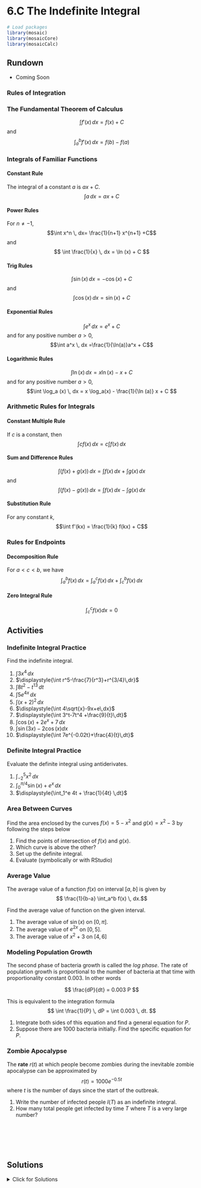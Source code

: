 # 6.C The Indefinite Integral


```r
# Load packages
library(mosaic)
library(mosaicCore)
library(mosaicCalc)
```

## Rundown

::: {.callout-note title="Learning goals"}

- Coming Soon

:::

### Rules of Integration

### The Fundamental Theorem of Calculus

$$ \int f'(x) \, dx = f(x) + C$$ and $$ \int_a^b f'(x) \, dx = f(b)-f(a)$$

### Integrals of Familiar Functions

#### Constant Rule

The integral of a constant $a$ is $ax+C$. $$\int a \, dx= ax +C$$

#### Power Rules

For $n \neq -1$, $$\int x^n \, dx= \frac{1}{n+1} x^{n+1} +C$$ and $$
\int \frac{1}{x} \, dx = \ln (x) + C
$$

#### Trig Rules

$$\int \sin(x) \, dx = -\cos(x) +C$$ and $$\int \cos(x) \, dx= \sin(x) + C$$

#### Exponential Rules

$$\int e^x \, dx=e^x +C$$ and for any positive number $a >0$, $$\int a^x \, dx =\frac{1}{\ln(a)}a^x + C$$

#### Logarithmic Rules

$$\int \ln (x) \, dx =x \ln(x) -x + C$$ and for any positive number $a >0$, $$\int \log_a (x) \, dx = x \log_a(x) - \frac{1}{\ln (a)} x + C $$

### Arithmetic Rules for Integrals

#### Constant Multiple Rule

If $c$ is a constant, then $$\int  cf(x) \, dx =c \int f(x) \, dx$$

#### Sum and Difference Rules

$$\int (f(x)+g(x)) \,dx= \int f(x) \, dx + \int g(x)\, dx$$ and $$\int (f(x)-g(x)) \,dx= \int f(x) \, dx - \int g(x)\, dx$$

#### Substitution Rule

For any constant $k$, $$\int f'(kx) = \frac{1}{k} f(kx) + C$$

### Rules for Endpoints

#### Decomposition Rule

For $a < c < b$, we have $$ \int_a^b f(x) \, dx = \int_a^c f(x) \, dx + \int_c^b f(x) \, dx$$

#### Zero Integral Rule

$$\int_c^c f(x) dx = 0$$

## Activities

### Indefinite Integral Practice

Find the indefinite integral.

1.  $\displaystyle{\int 3x^4\,dx}$
2.  $\displaystyle{\int r^5-\frac{7}{r^3}+r^{3/4}\,dr}$
3.  $\displaystyle{\int 8t^2-t^{13}\,dt}$
4.  $\displaystyle{\int 5e^{4x}\,dx}$
5.  $\displaystyle{\int(x+2)^2\,dx}$
6.  $\displaystyle{\int 4\sqrt{x}-9x+e\,dx}$
7.  $\displaystyle{\int 3^t-7t^4 +\frac{9}{t}\,dt}$
8.  $\displaystyle{\int \cos(x)+2e^x +7\,dx}$
9.  $\displaystyle{\int \sin(3x)-2\cos(x)dx}$
10. $\displaystyle{\int 7e^{-0.02t}+\frac{4}{t}\,dt}$

### Definite Integral Practice

Evaluate the definite integral using antiderivates.

1.  $\displaystyle{\int_{-2}^5 x^2 \,dx}$
2.  $\displaystyle{\int_0^{\pi/4} \sin(x) + e^{x}\,dx}$
3.  $\displaystyle{\int_1^e 4t + \frac{1}{4t} \,dt}$

### Area Between Curves

Find the area enclosed by the curves $f(x)=5-x^2$ and $g(x)=x^2-3$ by following the steps below

1.  Find the points of intersection of $f(x)$ and $g(x)$.
2.  Which curve is above the other?
3.  Set up the definite integral.
4.  Evaluate (symbolically or with RStudio)

### Average Value

The average value of a function $f(x)$ on interval $[a,b]$ is given by $$ \frac{1}{b-a} \int_a^b f(x) \, dx.$$

Find the average value of function on the given interval.

1.  The average value of $\sin(x)$ on $[0, \pi]$.
2.  The average value of $e^{2x}$ on $[0,5]$.
3.  The average value of $x^2 + 3$ on $[4,6]$

### Modeling Population Growth

The second phase of bacteria growth is called the *log phase*. The rate of population growth is proportional to the number of bacteria at that time with proportionality constant 0.003. In other words

$$
\frac{dP}{dt} = 0.003 P
$$

This is equivalent to the integration formula $$
\int \frac{1}{P} \, dP = \int 0.003 \, dt.
$$

1.  Integrate both sides of this equation and find a general equation for $P$.
2.  Suppose there are 1000 bacteria initially. Find the specific equation for $P$.

### Zombie Apocalypse

The **rate** $r(t)$ at which people become zombies during the inevitable zombie apocalypse can be approximated by $$ r(t)=1000 e^{-0.5t}$$ where $t$ is the number of days since the start of the outbreak.

1.  Write the number of infected people $I(T)$ as an indefinite integral.
2.  How many total people get infected by time $T$ where $T$ is a very large number?


\
\
\
\

## Solutions

<details>

<summary>Click for Solutions</summary>



### Indefinite Integral Practice

Find the indefinite integral.

1.  $\frac{3}{5}x^5 + C$
2.  $\frac{1}{6}r^6 + \frac{7}{2}r^{-2} + \frac{4}{7}r^{7/4}+C$
3.  $\frac{8}{3}t^3 - \frac{1}{14}t^{14} + C$
4.  $\frac{5}{4} e^{4x}+C$
5.  $\frac{1}{3}x^3 +2x^2 + 4x + C$
6.  $\frac{8}{3} x^{3/2} - \frac{9}{2}x^2 + ex + C$
7.  $\frac{1}{\ln 3}3^t - \frac{7}{5}t^5 + 9 \ln t + C$
8.  $\sin(x) + 2e^{x} + 7x + C$
9.  $-\frac{1}{3} \cos(3x) - 2\sin(x) + C$
10. $-350 e^{-0.02t} + 4\ln t + C$

### Definite Integral Practice

We solve each of these using the Fundamental Theorem of Calculus. If $F'(x)=f(x)$ then $$
\int_a^b f(x) dx = F(b) - F(a).
$$

1.  We have \begin{align}
    \int_{-2}^5 x^2 \,dx &=& \left. \frac{1}{3}x^3  \right|_{-2}^5 = \frac{125}{3} + \frac{8}{3} = \frac{133}{3}. 
    \end{align}

2.  We have \begin{align}
    \int_0^{\pi/4} \sin(x) + e^{x}\,dx &= \left. -\cos(x) + e^x \right|_0^{\pi/4} = -\cos(\pi/4) + e^{\pi/4} - (-\cos(0) + e^0)  \\
    &= -\frac{\sqrt{2}}{2} + e^{\pi/4} - (-1+1) = -\frac{\sqrt{2}}{2} + e^{\pi/4}.
    \end{align}

3.  We have \begin{align}
    \int_1^e 4t + \frac{1}{4t} \,dt &=& \left. 2t^2 + \frac{1}{4} \ln(t) \right|_1^e = 2e^2 + \frac{1}{4} \ln(e^2) - \left( 2e^0 + \frac{1}{4} \ln(1) \right) \\
    &=& 2e^2 + \frac{1}{2} - 2 - 0 = 2e^2 + \frac{3}{2}
    \end{align}

### Area Between Curves

Find the area enclosed by the curves $f(x)=5-x^2$ and $g(x)=x^2-3$ by following the steps below

1.  Setting $f(x)=g(x)$ gives $5-x^2=x^2-3$ which means that $x^2=4$. So the curves intersect at $x=\pm 2$.
2.  On the interval $[-2, 2]$, function $f(x)$ is above function $g(x)$.
3.  The area between these curves is $$
    \int_{-2}^{2} ( f(x) -g(x)) dx
    =
    \int_{-2}^{2} ( 8 -2x^2) dx
    $$
4.  Let's use RStudio. It's easier!

```r
f=makeFun(8 - 2*x^2 ~ x)
a = -2 
b = 2 
num = 100000
### the approximation of f(x) on interval [a,b]
base = (b-a)/num
points = seq(from=a+base, to=b, by=base)
heights = f(points)
areas = base*heights
sum(areas)
```

### Average Value

1.  The average value of $\sin(x)$ on $[0, \pi]$ is $$
    \frac{1}{\pi} \int_0^{\pi} \sin(x) dx =
    \left. - \frac{1}{\pi}  \cos(x) \right|_{0}^{\pi}
    = - \frac{1}{\pi} (\cos(\pi) - \cos(0))
    = \frac{2}{\pi}
    $$
2.  The average value of $e^{2x}$ on $[0,5]$ is $$
    \frac{1}{5} \int_0^{5} e^{2x} dx =
    \left.  \frac{1}{5} \cdot \frac{1}{2} e^{2x} \right|_{0}^{5}
    = \frac{1}{10} (e^{10} - 1)
    $$
3.  The average value of $x^2 + 3$ on $[4,6]$ is

$$
\frac{1}{6-4} \int_4^{6} (x^2 + 3) dx = \left.  \frac{1}{2} \left( \frac{1}{3} x^3 + 3x \right) \right|_{4}^{6} = \frac{1}{2} \left(\frac{6^3}{3} + 18 -  \frac{4^3}{3} - 12 \right)= 28.33
$$

### Modeling Population Growth

The second phase of bacteria growth is called the \emph{log phase}. The rate of population growth is proportional to the number of bacteria at that time with proportionality constant 0.003. In other words

$$
\frac{dP}{dt} = 0.003 P
$$

This is equivalent to the integration formula $$
\int \frac{1}{P} \, dP = \int 0.003 \, dt.
$$

1.  Integrate both sides of this equation and find a general equation for $P$.

$$
\begin{array}{rcl}
\int \frac{1}{P} \, dP &=& \int 0.003 \, dt \\
\ln(P) &=& 0.003t + C \\
P &=& K e^{0.003t}
\end{array}
$$

where $K = e^C$.

2.  We know that $P(t) = K e^{0.003t}$ and that $P(0)=1000$. This means that $K=1000$. So our function is $$
    P(t) = 1000 e^{0.003t}.
    $$

### Zombie Apocalypse

The **rate** $r(t)$ at which people become zombies during the inevitable zombie apocalypse can be approximated by $$ r(t)=1000 e^{-0.5t}$$ where $T$ is the number of days since the start of the outbreak.

1.  The number of infected people is $$I(T) = \int_0^T r(t) \, dt = \int_0^T 1000 e^{-0.5t} \, dt$$

2.  We have $$
    \int_0^T 1000 e^{-0.5t} \, dt = \left. \frac{1000}{-0.5} e^{-0.5t} \right|_0^T = - \frac{1000}{0.5} e^{-0.5 T} + \frac{1000}{0.5} e^{0} = 2000 \left( 1 - \frac{1}{e^{0.5 T}}\right).
    $$ For very large $T$ the second term is basically 0. So we have 2000 zombies by the end of the outbreak. Gosh, that's not too bad!
    
</details>
